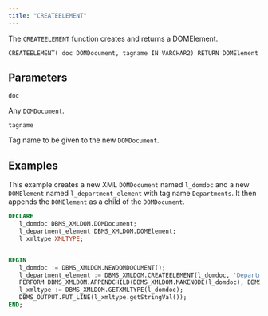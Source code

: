 ```yaml
---
title: "CREATEELEMENT"
---
```


The `CREATEELEMENT` function creates and returns a DOMElement.

```
CREATEELEMENT( doc DOMDocument, tagname IN VARCHAR2) RETURN DOMElement
```

## Parameters

`doc`

Any `DOMDocument`.

`tagname`

Tag name to be given to the new `DOMDocument`.

## Examples

This example creates a new XML `DOMDocument` named `l_domdoc` and a new `DOMElement` named `l_department_element` with tag name `Departments`. It then appends the `DOMElement` as a child of the `DOMDocument`.

```sql
DECLARE
   l_domdoc DBMS_XMLDOM.DOMDocument;
   l_department_element DBMS_XMLDOM.DOMElement;
   l_xmltype XMLTYPE;


BEGIN
   l_domdoc := DBMS_XMLDOM.NEWDOMDOCUMENT();
   l_department_element := DBMS_XMLDOM.CREATEELEMENT(l_domdoc, 'Departments' );
   PERFORM DBMS_XMLDOM.APPENDCHILD(DBMS_XMLDOM.MAKENODE(l_domdoc), DBMS_XMLDOM.MAKENODE(l_department_element));
   l_xmltype := DBMS_XMLDOM.GETXMLTYPE(l_domdoc);
   DBMS_OUTPUT.PUT_LINE(l_xmltype.getStringVal());
END;
```
